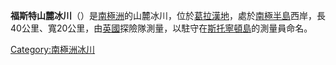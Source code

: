 {{Coord|69|22|S|67|0|W|source:GNIS|display=title}}

'''福斯特山麓冰川'''（{{lang-en|Forster Ice Piedmont}}）是[[南極洲|南極洲]]的山麓冰川，位於[[葛拉漢地|葛拉漢地]]，處於[[南極半島|南極半島]]西岸，長40公里、寬20公里，由[[英國|英國]]探險隊測量，以駐守在[[斯托寧頓島|斯托寧頓島]]的測量員命名。

{{DEFAULTSORT:Forster Ice Piedmont}}
[[Category:南極洲冰川|Category:南極洲冰川]]


{{FallièresCoast-geo-stub}}